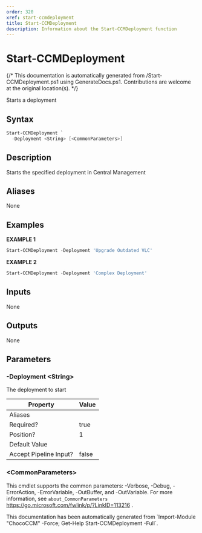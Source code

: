 ```yaml
---
order: 320
xref: start-ccmdeployment
title: Start-CCMDeployment
description: Information about the Start-CCMDeployment function
---
```


# Start-CCMDeployment

{/* This documentation is automatically generated from /Start-CCMDeployment.ps1 using GenerateDocs.ps1. Contributions are welcome at the original location(s). */}

Starts a deployment

## Syntax

```powershell
Start-CCMDeployment `
  -Deployment <String> [<CommonParameters>]
```

## Description

Starts the specified deployment in Central  Management


## Aliases

None

## Examples

 **EXAMPLE 1**

```powershell
Start-CCMDeployment -Deployment 'Upgrade Outdated VLC'

```

**EXAMPLE 2**

```powershell
Start-CCMDeployment -Deployment 'Complex Deployment'

```

## Inputs

None

## Outputs

None

## Parameters

###  -Deployment &lt;String&gt;
The deployment  to  start

Property               | Value
---------------------- | -----
Aliases                |
Required?              | true
Position?              | 1
Default Value          |
Accept Pipeline Input? | false

### &lt;CommonParameters&gt;

This cmdlet supports the common parameters: -Verbose, -Debug, -ErrorAction, -ErrorVariable, -OutBuffer, and -OutVariable. For more information, see `about_CommonParameters` https://go.microsoft.com/fwlink/p/?LinkID=113216 .



<Xref title="Function Reference" value="chococcm-functions" />

<Callout type="info">
    This documentation has been automatically generated from `Import-Module "ChocoCCM" -Force; Get-Help Start-CCMDeployment -Full`.
</Callout>